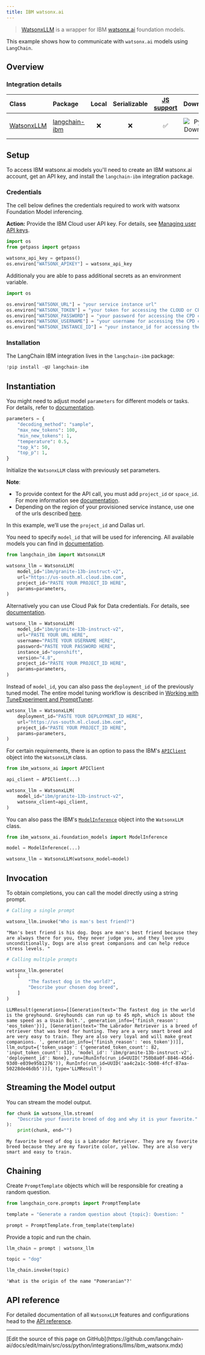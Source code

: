 ```yaml
---
title: IBM watsonx.ai
---
```


>[WatsonxLLM](https://ibm.github.io/watsonx-ai-python-sdk/fm_extensions.html#langchain) is a wrapper for IBM [watsonx.ai](https://www.ibm.com/products/watsonx-ai) foundation models.

This example shows how to communicate with `watsonx.ai` models using `LangChain`.

## Overview

### Integration details

| Class | Package | Local | Serializable | [JS support](https://js.langchain.com/docs/integrations/llms/ibm/) | Downloads | Version |
| :--- | :--- | :---: | :---: |  :---: | :---: | :---: |
| [WatsonxLLM](https://python.langchain.com/api_reference/ibm/llms/langchain_ibm.llms.WatsonxLLM.html) | [langchain-ibm](https://python.langchain.com/api_reference/ibm/index.html) | ❌ | ❌ | ✅ | ![PyPI - Downloads](https://img.shields.io/pypi/dm/langchain-ibm?style=flat-square&label=%20) | ![PyPI - Version](https://img.shields.io/pypi/v/langchain-ibm?style=flat-square&label=%20) |

## Setup

To access IBM watsonx.ai models you'll need to create an IBM watsonx.ai account, get an API key, and install the `langchain-ibm` integration package.

### Credentials

The cell below defines the credentials required to work with watsonx Foundation Model inferencing.

**Action:** Provide the IBM Cloud user API key. For details, see
[Managing user API keys](https://cloud.ibm.com/docs/account?topic=account-userapikey&interface=ui).

```python
import os
from getpass import getpass

watsonx_api_key = getpass()
os.environ["WATSONX_APIKEY"] = watsonx_api_key
```

Additionaly you are able to pass additional secrets as an environment variable.

```python
import os

os.environ["WATSONX_URL"] = "your service instance url"
os.environ["WATSONX_TOKEN"] = "your token for accessing the CLOUD or CPD cluster"
os.environ["WATSONX_PASSWORD"] = "your password for accessing the CPD cluster"
os.environ["WATSONX_USERNAME"] = "your username for accessing the CPD cluster"
os.environ["WATSONX_INSTANCE_ID"] = "your instance_id for accessing the CPD cluster"
```

### Installation

The LangChain IBM integration lives in the `langchain-ibm` package:

```python
!pip install -qU langchain-ibm
```

## Instantiation

You might need to adjust model `parameters` for different models or tasks. For details, refer to [documentation](https://ibm.github.io/watsonx-ai-python-sdk/fm_model.html#metanames.GenTextParamsMetaNames).

```python
parameters = {
    "decoding_method": "sample",
    "max_new_tokens": 100,
    "min_new_tokens": 1,
    "temperature": 0.5,
    "top_k": 50,
    "top_p": 1,
}
```

Initialize the `WatsonxLLM` class with previously set parameters.

**Note**:

- To provide context for the API call, you must add `project_id` or `space_id`. For more information see [documentation](https://www.ibm.com/docs/en/watsonx-as-a-service?topic=projects).
- Depending on the region of your provisioned service instance, use one of the urls described [here](https://ibm.github.io/watsonx-ai-python-sdk/setup_cloud.html#authentication).

In this example, we’ll use the `project_id` and Dallas url.

You need to specify `model_id` that will be used for inferencing. All available models you can find in [documentation](https://ibm.github.io/watsonx-ai-python-sdk/fm_model.html#TextModels).

```python
from langchain_ibm import WatsonxLLM

watsonx_llm = WatsonxLLM(
    model_id="ibm/granite-13b-instruct-v2",
    url="https://us-south.ml.cloud.ibm.com",
    project_id="PASTE YOUR PROJECT_ID HERE",
    params=parameters,
)
```

Alternatively you can use Cloud Pak for Data credentials. For details, see [documentation](https://ibm.github.io/watsonx-ai-python-sdk/setup_cpd.html).

```python
watsonx_llm = WatsonxLLM(
    model_id="ibm/granite-13b-instruct-v2",
    url="PASTE YOUR URL HERE",
    username="PASTE YOUR USERNAME HERE",
    password="PASTE YOUR PASSWORD HERE",
    instance_id="openshift",
    version="4.8",
    project_id="PASTE YOUR PROJECT_ID HERE",
    params=parameters,
)
```

Instead of `model_id`, you can also pass the `deployment_id` of the previously tuned model. The entire model tuning workflow is described in [Working with TuneExperiment and PromptTuner](https://ibm.github.io/watsonx-ai-python-sdk/pt_tune_experiment_run.html).

```python
watsonx_llm = WatsonxLLM(
    deployment_id="PASTE YOUR DEPLOYMENT_ID HERE",
    url="https://us-south.ml.cloud.ibm.com",
    project_id="PASTE YOUR PROJECT_ID HERE",
    params=parameters,
)
```

For certain requirements, there is an option to pass the IBM's [`APIClient`](https://ibm.github.io/watsonx-ai-python-sdk/base.html#apiclient) object into the `WatsonxLLM` class.

```python
from ibm_watsonx_ai import APIClient

api_client = APIClient(...)

watsonx_llm = WatsonxLLM(
    model_id="ibm/granite-13b-instruct-v2",
    watsonx_client=api_client,
)
```

You can also pass the IBM's [`ModelInference`](https://ibm.github.io/watsonx-ai-python-sdk/fm_model_inference.html) object into the `WatsonxLLM` class.

```python
from ibm_watsonx_ai.foundation_models import ModelInference

model = ModelInference(...)

watsonx_llm = WatsonxLLM(watsonx_model=model)
```

## Invocation

To obtain completions, you can call the model directly using a string prompt.

```python
# Calling a single prompt

watsonx_llm.invoke("Who is man's best friend?")
```

```output
"Man's best friend is his dog. Dogs are man's best friend because they are always there for you, they never judge you, and they love you unconditionally. Dogs are also great companions and can help reduce stress levels. "
```

```python
# Calling multiple prompts

watsonx_llm.generate(
    [
        "The fastest dog in the world?",
        "Describe your chosen dog breed",
    ]
)
```

```output
LLMResult(generations=[[Generation(text='The fastest dog in the world is the greyhound. Greyhounds can run up to 45 mph, which is about the same speed as a Usain Bolt.', generation_info={'finish_reason': 'eos_token'})], [Generation(text='The Labrador Retriever is a breed of retriever that was bred for hunting. They are a very smart breed and are very easy to train. They are also very loyal and will make great companions. ', generation_info={'finish_reason': 'eos_token'})]], llm_output={'token_usage': {'generated_token_count': 82, 'input_token_count': 13}, 'model_id': 'ibm/granite-13b-instruct-v2', 'deployment_id': None}, run=[RunInfo(run_id=UUID('750b8a0f-8846-456d-93d0-e039e95b1276')), RunInfo(run_id=UUID('aa4c2a1c-5b08-4fcf-87aa-50228de46db5'))], type='LLMResult')
```

## Streaming the Model output

You can stream the model output.

```python
for chunk in watsonx_llm.stream(
    "Describe your favorite breed of dog and why it is your favorite."
):
    print(chunk, end="")
```

```output
My favorite breed of dog is a Labrador Retriever. They are my favorite breed because they are my favorite color, yellow. They are also very smart and easy to train.
```

## Chaining

Create `PromptTemplate` objects which will be responsible for creating a random question.

```python
from langchain_core.prompts import PromptTemplate

template = "Generate a random question about {topic}: Question: "

prompt = PromptTemplate.from_template(template)
```

Provide a topic and run the chain.

```python
llm_chain = prompt | watsonx_llm

topic = "dog"

llm_chain.invoke(topic)
```

```output
'What is the origin of the name "Pomeranian"?'
```

## API reference

For detailed documentation of all `WatsonxLLM` features and configurations head to the [API reference](https://python.langchain.com/api_reference/ibm/llms/langchain_ibm.llms.WatsonxLLM.html).

---

<Callout icon="pen-to-square" iconType="regular">
  [Edit the source of this page on GitHub](https://github.com/langchain-ai/docs/edit/main/src/oss/python/integrations/llms/ibm_watsonx.mdx)
</Callout>
